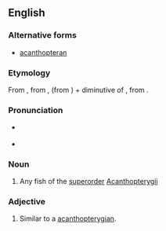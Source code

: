 ==English==

===Alternative forms===
* [[acanthopteran]]

===Etymology===
From {{etyl|NL.}}, from {{term|acanthus||thorn|lang=la}}, (from {{etyl|grc}} {{term|ἄκανθος}}) + {{etyl|grc}} {{term|πτερυγίων|tr=pterugion|lang=grc}} diminutive of {{term|πτέρυξ|tr=pterux||wing, fin|lang=grc}}, from {{term|πτερόν||feather, wing|lang=grc}}.

===Pronunciation===
* {{a|US}} {{IPA|/ˌæk.ænˌθɑp.təˈɹɪdʒ.i.n̩/}}
* {{rhymes|ɪdʒiən}}

===Noun===
{{en-noun}}

# {{context|zoology}} Any fish of the [[superorder]] [[Acanthopterygii]]

===Adjective===
{{en-adj|-}}

# {{context|zoology}} Similar to a [[acanthopterygian]].